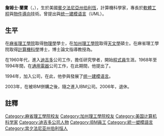 '''詹姆士·蘭寶'''（{{lang-en|James E. Rumbaugh}}，{{bd|1947年|8月22日|||}}），生於美國[[賓夕法尼亞州|賓夕法尼亞州]][[伯利恒_(宾夕法尼亚州)|伯利恆]]，計算機科學家，專長於[[軟體工程|軟體工程]]與[[物件導向|物件導向]]技術。曾提出{{link-en|物件建模技術|Object-modeling technique}}與[[统一建模语言|统一建模语言]]（UML）。
==生平==
在[[麻省理工學院|麻省理工學院]]取得[[物理學|物理學]]學士，在[[加州理工學院|加州理工學院]]取得[[天文學|天文學]]碩士。在麻省理工學院取得[[計算機科學|計算機科學]]博士，博士論文指導教授為{{link-en|Jack Dennis|Jack Dennis}}。

在1960年代，進入[[迪吉多|迪吉多]]公司工作，擔任研究學者，開始[[程式員|程式員]]生涯。1968年至1994年間，在[[通用電器|通用電器]]公司工作，在此期間，他提出了{{link-en|物件建模技術|Object-modeling technique}}。

1994年，加入{{link-en|Rational Software|Rational Software}}公司，在此，他參與發展了[[统一建模语言|统一建模语言]]。

2003年，在{{link-en|Rational Software|Rational Software}}被IBM併購之後，隨之進入IBM公司。2006年，退休。

==註釋==
{{reflist}}
{{DEFAULTSORT:Rumbaugh, James}}

[[Category:麻省理工學院校友|Category:麻省理工學院校友]]
[[Category:加州理工學院校友|Category:加州理工學院校友]]
[[Category:美国计算机科学家|Category:美国计算机科学家]]
[[Category:迪吉多公司人物|Category:迪吉多公司人物]]
[[Category:IBM員工|Category:IBM員工]]
[[Category:統一塑模語言|Category:統一塑模語言]]
[[Category:宾夕法尼亚州伯利恒人|Category:宾夕法尼亚州伯利恒人]]